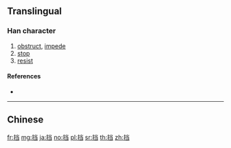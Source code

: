 {{also|擋|攩}}
==Translingual==

===Han character===
{{Han char|rn=64|rad=手|as=06|sn=9|four=|canj=QFSM|ids=⿰扌当}}

# [[obstruct]], [[impede]]
# [[stop]]
# [[resist]]

====References====
* {{Han ref|kx=0431.171|hdz=31869.010|uh=6321|ud=25377}}

----

==Chinese==
{{zh-see|擋}}

[[fr:挡]]
[[mg:挡]]
[[ja:挡]]
[[no:挡]]
[[pl:挡]]
[[sr:挡]]
[[th:挡]]
[[zh:挡]]